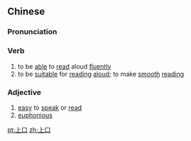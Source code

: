 ==Chinese==
{{zh-forms}}

===Pronunciation===
{{zh-pron
|m=shàngkǒu
|c=soeng5 hau2
|mn=qz,xm:siōng-kháu/zz:siāng-kháu
|cat=v
}}

===Verb===
{{zh-verb}}

# to be [[able]] to [[read]] aloud [[fluently]]
# to be [[suitable]] for [[read]]ing [[aloud]]; to make [[smooth]] [[reading]]

===Adjective===
{{zh-adj}}

# [[easy]] to [[speak]] or [[read]]
# [[euphonious]]

[[pt:上口]]
[[zh:上口]]